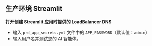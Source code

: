## 生产环境 Streamlit

**打开创建 Streamlit 应用时提供的 LoadBalancer DNS**

- 输入 `prd_app_secrets.yml` 文件中的 `APP_PASSWORD`（默认值：`admin`）
- 输入用户名并测试您的 AI 智能体。